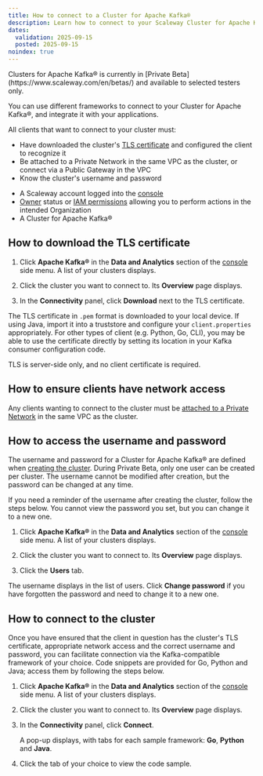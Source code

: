 ```yaml
---
title: How to connect to a Cluster for Apache Kafka®
description: Learn how to connect to your Scaleway Cluster for Apache Kafka® with Scaleway, and understand how to securely establish a connection using TLS certificates and credentials.
dates:
  validation: 2025-09-15
  posted: 2025-09-15
noindex: true
---
```


<Message type="note">
Clusters for Apache Kafka® is currently in [Private Beta](https://www.scaleway.com/en/betas/) and available to selected testers only.
</Message>

You can use different frameworks to connect to your Cluster for Apache Kafka®, and integrate it with your applications.

All clients that want to connect to your cluster must:

- Have downloaded the cluster's [TLS certificate](/clusters-for-kafka/how-to/manage-cluster/) and configured the client to recognize it
- Be attached to a Private Network in the same VPC as the cluster, or connect via a Public Gateway in the VPC
- Know the cluster's username and password

<Requirements />

  - A Scaleway account logged into the [console](https://console.scaleway.com)
  - [Owner](/iam/concepts/#owner) status or [IAM permissions](/iam/concepts/#permission) allowing you to perform actions in the intended Organization
  - A Cluster for Apache Kafka®

## How to download the TLS certificate

1. Click **Apache Kafka®** in the **Data and Analytics** section of the [console](https://console.scaleway.com/) side menu. A list of your clusters displays.

2. Click the cluster you want to connect to. Its **Overview** page displays.

3. In the **Connectivity** panel, click **Download** next to the TLS certificate.

The TLS certificate in `.pem` format is downloaded to your local device. If using Java, import it into a truststore and configure your `client.properties` appropriately. For other types of client (e.g. Python, Go, CLI), you may be able to use the certificate directly by setting its location in your Kafka consumer configuration code.

<Message type="note">
TLS is server-side only, and no client certificate is required.
</Message>

## How to ensure clients have network access

Any clients wanting to connect to the cluster must be [attached to a Private Network](/vpc/how-to/attach-resources-to-pn/) in the same VPC as the cluster.

## How to access the username and password

The username and password for a Cluster for Apache Kafka® are defined when [creating the cluster](/clusters-for-kafka/how-to/create-cluster/). During Private Beta, only one user can be created per cluster. The username cannot be modified after creation, but the password can be changed at any time.

If you need a reminder of the username after creating the cluster, follow the steps below. You cannot view the password you set, but you can change it to a new one.

1. Click **Apache Kafka®** in the **Data and Analytics** section of the [console](https://console.scaleway.com/) side menu. A list of your clusters displays.

2. Click the cluster you want to connect to. Its **Overview** page displays.

3. Click the **Users** tab.

The username displays in the list of users. Click **Change password** if you have forgotten the password and need to change it to a new one.

## How to connect to the cluster

Once you have ensured that the client in question has the cluster's TLS certificate, appropriate network access and the correct username and password, you can facilitate connection via the Kafka-compatible framework of your choice. Code snippets are provided for Go, Python and Java; access them by following the steps below.

1. Click **Apache Kafka®** in the **Data and Analytics** section of the [console](https://console.scaleway.com/) side menu. A list of your clusters displays.

2. Click the cluster you want to connect to. Its **Overview** page displays.

3. In the **Connectivity** panel, click **Connect**.

    A pop-up displays, with tabs for each sample framework: **Go**, **Python** and **Java**.

4. Click the tab of your choice to view the code sample.